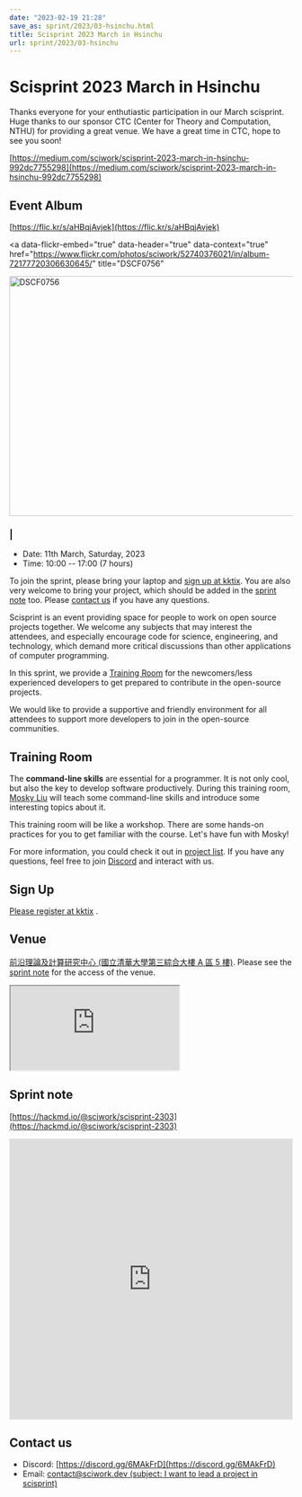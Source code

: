 ```yaml
---
date: "2023-02-19 21:28"
save_as: sprint/2023/03-hsinchu.html
title: Scisprint 2023 March in Hsinchu
url: sprint/2023/03-hsinchu
---
```


# Scisprint 2023 March in Hsinchu

Thanks everyone for your enthutiastic participation in our March
scisprint. Huge thanks to our sponsor CTC (Center for Theory and
Computation, NTHU) for providing a great venue. We have a great time in
CTC, hope to see you soon!

[https://medium.com/sciwork/scisprint-2023-march-in-hsinchu-992dc7755298](https://medium.com/sciwork/scisprint-2023-march-in-hsinchu-992dc7755298)

## Event Album

[https://flic.kr/s/aHBqjAvjek](https://flic.kr/s/aHBqjAvjek)

<a
  data-flickr-embed="true"
  data-header="true"
  data-context="true"
  href="https://www.flickr.com/photos/sciwork/52740376021/in/album-72177720306630645/"
  title="DSCF0756"
>
  <img
    src="https://live.staticflickr.com/65535/52740376021_5ac6963330_z.jpg"
    width="640"
    height="427"
    alt="DSCF0756"
  />
</a>
<script
  async
  src="//embedr.flickr.com/assets/client-code.js"
  charset="utf-8"
></script>

### \|

- Date: 11th March, Saturday, 2023
- Time: 10:00 \-- 17:00 (7 hours)

To join the sprint, please bring your laptop and [sign up at
kktix](https://sciwork.kktix.cc/events/scisprint-202303-hsinchu). You
are also very welcome to bring your project, which should be added in
the [sprint note](#sprint-note) too. Please [contact us](#contact-us) if
you have any questions.

Scisprint is an event providing space for people to work on open source
projects together. We welcome any subjects that may interest the
attendees, and especially encourage code for science, engineering, and
technology, which demand more critical discussions than other
applications of computer programming.

In this sprint, we provide a [Training Room](#Training-Room) for the
newcomers/less experienced developers to get prepared to contribute in
the open-source projects.

We would like to provide a supportive and friendly environment for all
attendees to support more developers to join in the open-source
communities.

## Training Room

The **command-line skills** are essential for a programmer. It is not
only cool, but also the key to develop software productively. During
this training room, [Mosky
Liu](https://www.linkedin.com/in/moskyliu/?originalSubdomain=tw) will
teach some command-line skills and introduce some interesting topics
about it.

This training room will be like a workshop. There are some hands-on
practices for you to get familiar with the course. Let\'s have fun with
Mosky!

For more information, you could check it out in [project
list](https://hackmd.io/@sciwork/scisprint-2303#Projects). If you have
any questions, feel free to join [Discord](https://discord.gg/6MAkFrD)
and interact with us.

## Sign Up

[Please register at
kktix](https://sciwork.kktix.cc/events/scisprint-202303-hsinchu) .

## Venue

[前沿理論及計算研究中心 (國立清華大學第三綜合大樓 A 區 5
樓)](https://goo.gl/maps/EH2wWtkLQ8qLWd669). Please see the [sprint
note](#sprint-note) for the access of the venue.

<div
  style={{
    overflow: "hidden",
    paddingBottom: "56.25%",
    position: "relative",
    height: 0,
  }}
>
  <iframe
    src="https://www.google.com/maps/embed?pb=!1m18!1m12!1m3!1d28976.98152829823!2d120.96353258312313!3d24.79125198152699!2m3!1f0!2f0!3f0!3m2!1i1024!2i768!4f13.1!3m3!1m2!1s0x3468360c81cfffe3%3A0xd7d529328f01b825!2z5ZyL56uL5riF6I-v5aSn5a2456ys5LiJ57ac5ZCI5aSn5qiT!5e0!3m2!1szh-TW!2stw!4v1662888048158!5m2!1szh-TW!2stw"
    style={{
      left: 0,
      top: 0,
      height: "100%",
      width: "100%",
      position: "absolute",
      border: 0,
    }}
    allowfullscreen=""
    loading="lazy"
    referrerpolicy="no-referrer-when-downgrade"
  ></iframe>
</div>

## Sprint note

[https://hackmd.io/@sciwork/scisprint-2303](https://hackmd.io/@sciwork/scisprint-2303)

<iframe
  width="100%"
  height="500"
  src="https://hackmd.io/@sciwork/scisprint-2303"
  frameborder="0"
></iframe>

## Contact us

- Discord: [https://discord.gg/6MAkFrD](https://discord.gg/6MAkFrD)
- Email: [contact@sciwork.dev (subject: I want to lead a project in
  scisprint)](mailto:contact@sciwork.dev?subject=[sciwork]%20I%20want%20to%20lead%20a%20project%20in%20scisprint)
